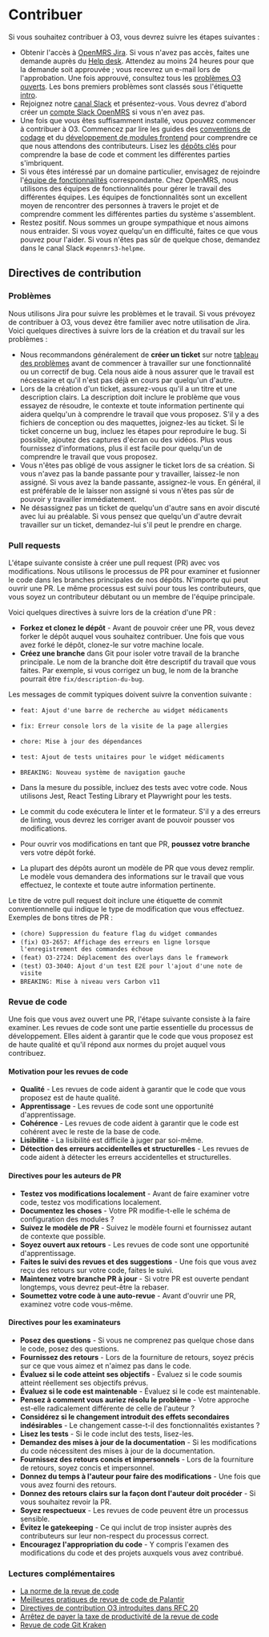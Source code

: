 # Contribuer

Si vous souhaitez contribuer à O3, vous devrez suivre les étapes suivantes :

- Obtenir l'accès à [OpenMRS Jira](https://issues.openmrs.org/). Si vous n'avez pas accès, faites une demande auprès du [Help desk](https://wiki.openmrs.org/display/~helpdesk). Attendez au moins 24 heures pour que la demande soit approuvée ; vous recevrez un e-mail lors de l'approbation. Une fois approuvé, consultez tous les [problèmes O3 ouverts](https://openmrs.atlassian.net/issues/?jql=project+%3D+%22O3%22+ORDER+BY+created+DESC&atlOrigin=eyJpIjoiNjIyNDg5YjMyZDUxNGVjMGI4OTI2ZDczNjgxNjBlZTIiLCJwIjoiaiJ9). Les bons premiers problèmes sont classés sous l'étiquette [intro](https://issues.openmrs.org/browse/MF-508?jql=project%20%3D%20MF%20AND%20resolution%20%3D%20Unresolved%20AND%20labels%20%3D%22intro%22%20ORDER%20BY%20priority%20DESC%2C%20updated%20DESC).
- Rejoignez notre [canal Slack](https://openmrs.slack.com/archives/CHP5QAE5R) et présentez-vous. Vous devrez d'abord créer un [compte Slack OpenMRS](https://slack.openmrs.org/) si vous n'en avez pas.
- Une fois que vous êtes suffisamment installé, vous pouvez commencer à contribuer à O3. Commencez par lire les guides des [conventions de codage](/docs/coding-conventions) et du [développement de modules frontend](/docs/frontend-modules/development) pour comprendre ce que nous attendons des contributeurs. Lisez les [dépôts clés](/docs/frontend-modules/key-repositories) pour comprendre la base de code et comment les différentes parties s'imbriquent.
- Si vous êtes intéressé par un domaine particulier, envisagez de rejoindre l'[équipe de fonctionnalités](https://openmrs.atlassian.net/wiki/spaces/projects/pages/26938774/Squad+Dashboard) correspondante. Chez OpenMRS, nous utilisons des équipes de fonctionnalités pour gérer le travail des différentes équipes. Les équipes de fonctionnalités sont un excellent moyen de rencontrer des personnes à travers le projet et de comprendre comment les différentes parties du système s'assemblent.
- Restez positif. Nous sommes un groupe sympathique et nous aimons nous entraider. Si vous voyez quelqu'un en difficulté, faites ce que vous pouvez pour l'aider. Si vous n'êtes pas sûr de quelque chose, demandez dans le canal Slack `#openmrs3-helpme`.

## Directives de contribution

### Problèmes

Nous utilisons Jira pour suivre les problèmes et le travail. Si vous prévoyez de contribuer à O3, vous devez être familier avec notre utilisation de Jira. Voici quelques directives à suivre lors de la création et du travail sur les problèmes :

- Nous recommandons généralement de **créer un ticket** sur notre [tableau des problèmes](https://openmrs.atlassian.net/jira/software/c/projects/O3/boards/37/backlog) avant de commencer à travailler sur une fonctionnalité ou un correctif de bug. Cela nous aide à nous assurer que le travail est nécessaire et qu'il n'est pas déjà en cours par quelqu'un d'autre.
- Lors de la création d'un ticket, assurez-vous qu'il a un titre et une description clairs. La description doit inclure le problème que vous essayez de résoudre, le contexte et toute information pertinente qui aidera quelqu'un à comprendre le travail que vous proposez. S'il y a des fichiers de conception ou des maquettes, joignez-les au ticket. Si le ticket concerne un bug, incluez les étapes pour reproduire le bug. Si possible, ajoutez des captures d'écran ou des vidéos. Plus vous fournissez d'informations, plus il est facile pour quelqu'un de comprendre le travail que vous proposez.
- Vous n'êtes pas obligé de vous assigner le ticket lors de sa création. Si vous n'avez pas la bande passante pour y travailler, laissez-le non assigné. Si vous avez la bande passante, assignez-le vous. En général, il est préférable de le laisser non assigné si vous n'êtes pas sûr de pouvoir y travailler immédiatement.
- Ne désassignez pas un ticket de quelqu'un d'autre sans en avoir discuté avec lui au préalable. Si vous pensez que quelqu'un d'autre devrait travailler sur un ticket, demandez-lui s'il peut le prendre en charge.

### Pull requests

L'étape suivante consiste à créer une pull request (PR) avec vos modifications. Nous utilisons le processus de PR pour examiner et fusionner le code dans les branches principales de nos dépôts. N'importe qui peut ouvrir une PR. Le même processus est suivi pour tous les contributeurs, que vous soyez un contributeur débutant ou un membre de l'équipe principale.

Voici quelques directives à suivre lors de la création d'une PR :

- **Forkez et clonez le dépôt** - Avant de pouvoir créer une PR, vous devez forker le dépôt auquel vous souhaitez contribuer. Une fois que vous avez forké le dépôt, clonez-le sur votre machine locale.
- **Créez une branche** dans Git pour isoler votre travail de la branche principale. Le nom de la branche doit être descriptif du travail que vous faites. Par exemple, si vous corrigez un bug, le nom de la branche pourrait être `fix/description-du-bug`.

Les messages de commit typiques doivent suivre la convention suivante :

- `feat: Ajout d'une barre de recherche au widget médicaments`
- `fix: Erreur console lors de la visite de la page allergies`
- `chore: Mise à jour des dépendances`
- `test: Ajout de tests unitaires pour le widget médicaments`
- `BREAKING: Nouveau système de navigation gauche`

- Dans la mesure du possible, incluez des tests avec votre code. Nous utilisons Jest, React Testing Library et Playwright pour les tests.
- Le commit du code exécutera le linter et le formateur. S'il y a des erreurs de linting, vous devrez les corriger avant de pouvoir pousser vos modifications.
- Pour ouvrir vos modifications en tant que PR, **poussez votre branche** vers votre dépôt forké.
- La plupart des dépôts auront un modèle de PR que vous devez remplir. Le modèle vous demandera des informations sur le travail que vous effectuez, le contexte et toute autre information pertinente.

Le titre de votre pull request doit inclure une étiquette de commit conventionnelle qui indique le type de modification que vous effectuez. Exemples de bons titres de PR :

- `(chore) Suppression du feature flag du widget commandes`
- `(fix) O3-2657: Affichage des erreurs en ligne lorsque l'enregistrement des commandes échoue`
- `(feat) O3-2724: Déplacement des overlays dans le framework`
- `(test) O3-3040: Ajout d'un test E2E pour l'ajout d'une note de visite`
- `BREAKING: Mise à niveau vers Carbon v11`

### Revue de code

Une fois que vous avez ouvert une PR, l'étape suivante consiste à la faire examiner. Les revues de code sont une partie essentielle du processus de développement. Elles aident à garantir que le code que vous proposez est de haute qualité et qu'il répond aux normes du projet auquel vous contribuez.

#### Motivation pour les revues de code

- **Qualité** - Les revues de code aident à garantir que le code que vous proposez est de haute qualité.
- **Apprentissage** - Les revues de code sont une opportunité d'apprentissage.
- **Cohérence** - Les revues de code aident à garantir que le code est cohérent avec le reste de la base de code.
- **Lisibilité** - La lisibilité est difficile à juger par soi-même.
- **Détection des erreurs accidentelles et structurelles** - Les revues de code aident à détecter les erreurs accidentelles et structurelles.

#### Directives pour les auteurs de PR

- **Testez vos modifications localement** - Avant de faire examiner votre code, testez vos modifications localement.
- **Documentez les choses** - Votre PR modifie-t-elle le schéma de configuration des modules ?
- **Suivez le modèle de PR** - Suivez le modèle fourni et fournissez autant de contexte que possible.
- **Soyez ouvert aux retours** - Les revues de code sont une opportunité d'apprentissage.
- **Faites le suivi des revues et des suggestions** - Une fois que vous avez reçu des retours sur votre code, faites le suivi.
- **Maintenez votre branche PR à jour** - Si votre PR est ouverte pendant longtemps, vous devrez peut-être la rebaser.
- **Soumettez votre code à une auto-revue** - Avant d'ouvrir une PR, examinez votre code vous-même.

#### Directives pour les examinateurs

- **Posez des questions** - Si vous ne comprenez pas quelque chose dans le code, posez des questions.
- **Fournissez des retours** - Lors de la fourniture de retours, soyez précis sur ce que vous aimez et n'aimez pas dans le code.
- **Évaluez si le code atteint ses objectifs** - Évaluez si le code soumis atteint réellement ses objectifs prévus.
- **Évaluez si le code est maintenable** - Évaluez si le code est maintenable.
- **Pensez à comment vous auriez résolu le problème** - Votre approche est-elle radicalement différente de celle de l'auteur ?
- **Considérez si le changement introduit des effets secondaires indésirables** - Le changement casse-t-il des fonctionnalités existantes ?
- **Lisez les tests** - Si le code inclut des tests, lisez-les.
- **Demandez des mises à jour de la documentation** - Si les modifications du code nécessitent des mises à jour de la documentation.
- **Fournissez des retours concis et impersonnels** - Lors de la fourniture de retours, soyez concis et impersonnel.
- **Donnez du temps à l'auteur pour faire des modifications** - Une fois que vous avez fourni des retours.
- **Donnez des retours clairs sur la façon dont l'auteur doit procéder** - Si vous souhaitez revoir la PR.
- **Soyez respectueux** - Les revues de code peuvent être un processus sensible.
- **Évitez le gatekeeping** - Ce qui inclut de trop insister auprès des contributeurs sur leur non-respect du processus correct.
- **Encouragez l'appropriation du code** - Y compris l'examen des modifications du code et des projets auxquels vous avez contribué.

### Lectures complémentaires

- [La norme de la revue de code](https://google.github.io/eng-practices/review/reviewer/standard.html)
- [Meilleures pratiques de revue de code de Palantir](https://blog.palantir.com/code-review-best-practices-19e02780015f)
- [Directives de contribution O3 introduites dans RFC 20](https://github.com/openmrs/openmrs-rfc-frontend/blob/master/text/0020-contributing-guidelines.md)
- [Arrêtez de payer la taxe de productivité de la revue de code](https://app.campsite.co/campsite/p/notes/4zvq5fmqazmh)
- [Revue de code Git Kraken](https://www.gitkraken.com/blog/code-review)
